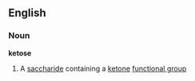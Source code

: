==English==
===Noun===
{{wikipedia}}
''' ketose '''
#{{Chemistry}} A [[saccharide]] containing a [[ketone]] [[functional group]]